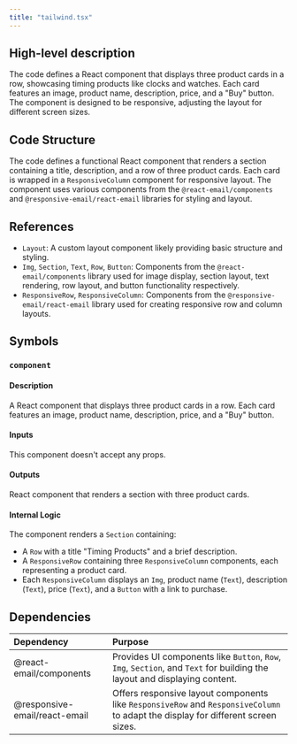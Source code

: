 ```yaml
---
title: "tailwind.tsx"
---
```


## High-level description
The code defines a React component that displays three product cards in a row, showcasing timing products like clocks and watches. Each card features an image, product name, description, price, and a "Buy" button. The component is designed to be responsive, adjusting the layout for different screen sizes.

## Code Structure
The code defines a functional React component that renders a section containing a title, description, and a row of three product cards. Each card is wrapped in a `ResponsiveColumn` component for responsive layout. The component uses various components from the `@react-email/components` and `@responsive-email/react-email` libraries for styling and layout.

## References
- `Layout`: A custom layout component likely providing basic structure and styling.
- `Img`, `Section`, `Text`, `Row`, `Button`: Components from the `@react-email/components` library used for image display, section layout, text rendering, row layout, and button functionality respectively.
- `ResponsiveRow`, `ResponsiveColumn`: Components from the `@responsive-email/react-email` library used for creating responsive row and column layouts.

## Symbols

### `component`
#### Description
A React component that displays three product cards in a row. Each card features an image, product name, description, price, and a "Buy" button.

#### Inputs
This component doesn't accept any props.

#### Outputs
React component that renders a section with three product cards.

#### Internal Logic
The component renders a `Section` containing:
- A `Row` with a title "Timing Products" and a brief description.
- A `ResponsiveRow` containing three `ResponsiveColumn` components, each representing a product card.
- Each `ResponsiveColumn` displays an `Img`, product name (`Text`), description (`Text`), price (`Text`), and a `Button` with a link to purchase.

## Dependencies
| Dependency | Purpose |
|:-----------|:--------|
| @react-email/components | Provides UI components like `Button`, `Row`, `Img`, `Section`, and `Text` for building the layout and displaying content. |
| @responsive-email/react-email | Offers responsive layout components like `ResponsiveRow` and `ResponsiveColumn` to adapt the display for different screen sizes. |

